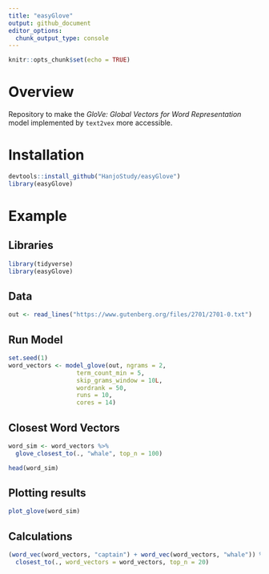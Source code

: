 ```yaml
---
title: "easyGlove"
output: github_document
editor_options: 
  chunk_output_type: console
---
```


```r
knitr::opts_chunk$set(echo = TRUE)
```

# Overview

Repository to make the _GloVe: Global Vectors for Word Representation_ model implemented by `text2vex` more accessible.

# Installation

```r
devtools::install_github("HanjoStudy/easyGlove")
library(easyGlove)
```

# Example

## Libraries

```r
library(tidyverse)
library(easyGlove)
```


## Data

```r
out <- read_lines("https://www.gutenberg.org/files/2701/2701-0.txt")
```


## Run Model

```r
set.seed(1)
word_vectors <- model_glove(out, ngrams = 2,
                   term_count_min = 5,
                   skip_grams_window = 10L,
                   wordrank = 50,
                   runs = 10,
                   cores = 14)

```

## Closest Word Vectors

```r
word_sim <- word_vectors %>% 
  glove_closest_to(., "whale", top_n = 100)

head(word_sim)
```

## Plotting results

```r
plot_glove(word_sim)
```

## Calculations

```r
(word_vec(word_vectors, "captain") + word_vec(word_vectors, "whale")) %>%
  closest_to(., word_vectors = word_vectors, top_n = 20)
```



